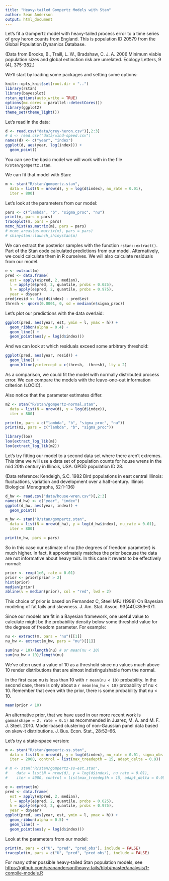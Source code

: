 ```yaml
---
title: "Heavy-tailed Gompertz Models with Stan"
author: Sean Anderson
output: html_document
---
```


Let's fit a Gompertz model with heavy-tailed process error to a time series of
grey heron counts from England. This is population ID 20579 from the Global
Population Dynamics Database.

(Data from Brooks, B., Traill, L. W., Bradshaw, C. J. A. 2006 Minimum viable
population sizes and global extinction risk are unrelated. Ecology Letters, 9
(4), 375-382.)

We'll start by loading some packages and setting some options:

```r
knitr::opts_knit$set(root.dir = "..")
library(rstan)
library(bayesplot)
rstan_options(auto_write = TRUE)
options(mc.cores = parallel::detectCores())
library(ggplot2)
theme_set(theme_light())
```

Let's read in the data:

```r
d <- read.csv("data/grey-heron.csv")[,2:3]
# d <- read.csv("data/wind-speed.csv")
names(d) <- c("year", "index")
ggplot(d, aes(year, log(index))) +
  geom_point()
```

You can see the basic model we will work with in the file `R/stan/gompertz.stan`. 

We can fit that model with Stan:

```r
m <- stan("R/stan/gompertz.stan",
  data = list(N = nrow(d), y = log(d$index), nu_rate = 0.01),
  iter = 800)
```

Let's look at the parameters from our model:

```r
pars <- c("lambda", "b", "sigma_proc", "nu")
print(m, pars = pars)
traceplot(m, pars = pars)
mcmc_hist(as.matrix(m), pars = pars)
# mcmc_areas(as.matrix(m), pars = pars)
# shinystan::launch_shinystan(m)
```

We can extract the posterior samples with the function `rstan::extract()`. Part
of the Stan code calculated predictions from our model. Alternatively, we could
calculate them in R ourselves. We will also calculate residuals from our model.

```r
e <- extract(m)
pred <- data.frame(
  est = apply(e$pred, 2, median),
  l = apply(e$pred, 2, quantile, probs = 0.025),
  h = apply(e$pred, 2, quantile, probs = 0.975),
  year = d$year)
pred$resid <- log(d$index) - pred$est
thresh <- qnorm(0.0001, 0, sd = median(e$sigma_proc))
```

Let's plot our predictions with the data overlaid:

```r
ggplot(pred, aes(year, est, ymin = l, ymax = h)) +
  geom_ribbon(alpha = 0.4) +
  geom_line() +
  geom_point(aes(y = log(d$index)))
```

And we can look at which residuals exceed some arbitrary threshold:

```r
ggplot(pred, aes(year, resid)) +
  geom_line() +
  geom_hline(yintercept = c(thresh, -thresh), lty = 2)
```

As a comparison, we could fit the model with normally distributed process
error. We can compare the models with the leave-one-out information criterion
(LOOIC).

Also notice that the parameter estimates differ.

```r
m2 <- stan("R/stan/gompertz-normal.stan",
  data = list(N = nrow(d), y = log(d$index)),
  iter = 800)
```

```r
print(m, pars = c("lambda", "b", "sigma_proc", "nu"))
print(m2, pars = c("lambda", "b", "sigma_proc"))

library(loo)
loo(extract_log_lik(m))
loo(extract_log_lik(m2))
```

Let's try fitting our model to a second data set where there aren't extremes.
This time we will use a data set of population counts for house wrens in the
mid 20th century in Illinois, USA. GPDD population ID 28.

(Data reference: Kendeigh, S.C. 1982 Bird populations in east central Illinois:
fluctuations, variation and development over a half-century. Illinois
Biological Monographs, 52:1-136)

```r
d_hw <- read.csv("data/house-wren.csv")[,2:3]
names(d_hw) <- c("year", "index")
ggplot(d_hw, aes(year, index)) +
  geom_point()
```

```r
m_hw <- stan("R/stan/gompertz.stan", 
  data = list(N = nrow(d_hw), y = log(d_hw$index), nu_rate = 0.01),
  iter = 800)
```

```r
print(m_hw, pars = pars)
```

So in this case our estimate of nu (the degrees of freedom parameter) is much
higher. In fact, it approximately matches the prior because the data are not
informative about heavy tails. In this case it reverts to be effectively
normal:

```r
prior <- rexp(1e6, rate = 0.01)
prior <- prior[prior > 2]
hist(prior)
median(prior)
abline(v = median(prior), col = "red", lwd = 2)
```

This choice of prior is based on Fernandez C, Steel MFJ (1998) On Bayesian
modeling of fat tails and skewness. J. Am. Stat. Assoc. 93(441):359–371.

Since our models are fit in a Bayesian framework, one useful value to calculate
might be the probability density below some threshold value for the degrees of
freedom parameter. For example:

```r
nu <- extract(m, pars = "nu")[[1]]
nu_hw <- extract(m_hw, pars = "nu")[[1]]

sum(nu < 10)/length(nu) # or mean(nu < 10)
sum(nu_hw < 10)/length(nu) 
```

We've often used a value of 10 as a threshold since nu values much above 10
render distributions that are almost indistinguishable from the normal. 

In the first case nu is less than 10 with `r mean(nu < 10)` probability. In the
second case, there is only about a `r mean(nu_hw < 10)` probability of nu < 10.
Remember that even with the prior, there is some probability that nu < 10.

```r
mean(prior < 10)
```

An alternative prior, that we have used in our more recent work is 
`gamma(shape = 2, rate = 0.1)` as recommended in 
Juarez, M. A. and M. F. J. Steel. 2010. Model-based clustering of
non-Gaussian panel data based on skew-t distributions. J. Bus. 
Econ. Stat., 28:52–66.

Let's try a state-space version:

```r
m <- stan("R/stan/gompertz-ss.stan",
  data = list(N = nrow(d), y = log(d$index), nu_rate = 0.01, sigma_obs = 0.05),
  iter = 2000, control = list(max_treedepth = 15, adapt_delta = 0.9))

# m <- stan("R/stan/gompertz-ss-est.stan",
#    data = list(N = nrow(d), y = log(d$index), nu_rate = 0.01),
#    iter = 4000, control = list(max_treedepth = 15, adapt_delta = 0.95), chains = 8)
```

```r
e <- extract(m)
pred <- data.frame(
  est = apply(e$pred, 2, median),
  l = apply(e$pred, 2, quantile, probs = 0.025),
  h = apply(e$pred, 2, quantile, probs = 0.975),
  year = d$year)
ggplot(pred, aes(year, est, ymin = l, ymax = h)) +
  geom_ribbon(alpha = 0.5) +
  geom_line() +
  geom_point(aes(y = log(d$index)))
```

Look at the parameters from our model:

```r
print(m, pars = c("U", "pred", "pred_obs"), include = FALSE)
traceplot(m, pars = c("U", "pred", "pred_obs"), include = FALSE)
```

For many other possible heavy-tailed Stan population models, see <https://github.com/seananderson/heavy-tails/blob/master/analysis/1-compile-models.R>